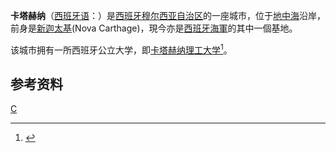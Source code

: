 {{Expand language|1=es|time=2021-04-29T08:36:19+00:00}}
{{Infobox Settlement
| name = 卡塔赫纳<br />Cartagena
| image_skyline = AytoCartagena.jpg
| imagesize = 250px
| image_caption = 
| image_flag =
| image_shield = Coat of Arms of Cartagena (Spain).svg
| pushpin_map = Spain
| pushpin_label_position = bottom
| subdivision_type = 国家
| subdivision_name = {{ESP}}
| subdivision_type1 = [[自治区|自治区]]
| subdivision_name1 = [[穆尔西亚自治区|穆尔西亚自治区]]
| subdivision_type2 = 
| subdivision_name2 =  
| elevation_m = 10
| elevation_ft = 
| area_total_km2 = 558.3
| population_as_of = 2007年
| population_total = 216655
| metropolitan_population = 409586
| population_density_km2 = auto
| timezone = 
| utc_offset = 
| timezone_DST = 
| utc_offset_DST = 
| latd = 37
| latm = 36
| lats = 
| latNS = N
| longd = 0
| longm = 59
| longs =
| longEW = W
| postal_code_type = 
| postal_code = 
| website = http://www.cartagena.es 
}}
'''卡塔赫纳'''（[[西班牙语|西班牙语]]：'''{{lang|es|Cartagena}}'''）是[[西班牙|西班牙]][[穆尔西亚自治区|穆尔西亚自治区]]的一座城市，位于[[地中海|地中海]]沿岸，前身是[[新迦太基|新迦太基]](Nova Carthage)，現今亦是[[西班牙海軍|西班牙海軍]]的其中一個基地。

该城市拥有一所西班牙公立大学，即[[卡塔赫纳理工大学|卡塔赫纳理工大学]]<ref>{{Cite web|url=http://www.upct.es/contenido/universidad/historia_upct.php|title=Historia de la Universidad Politécnica de Cartagena|accessdate=2017-10-30|work=www.upct.es|language=es|archive-date=2020-10-31|archive-url=https://web.archive.org/web/20201031050749/https://www.upct.es/contenido/universidad/historia_upct.php|dead-url=no}}</ref>。

== 参考资料 ==
<references />
{{Spain-geo-stub}}

[[Category:穆尔西亚地区市镇|C]]
